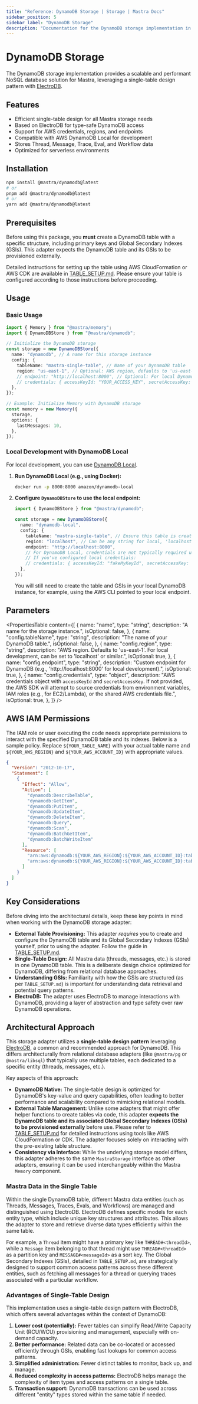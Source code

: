 ```yaml
---
title: "Reference: DynamoDB Storage | Storage | Mastra Docs"
sidebar_position: 5
sidebar_label: "DynamoDB Storage"
description: "Documentation for the DynamoDB storage implementation in Mastra, using a single-table design with ElectroDB."
---
```


# DynamoDB Storage

The DynamoDB storage implementation provides a scalable and performant NoSQL database solution for Mastra, leveraging a single-table design pattern with [ElectroDB](https://electrodb.dev/).

## Features

- Efficient single-table design for all Mastra storage needs
- Based on ElectroDB for type-safe DynamoDB access
- Support for AWS credentials, regions, and endpoints
- Compatible with AWS DynamoDB Local for development
- Stores Thread, Message, Trace, Eval, and Workflow data
- Optimized for serverless environments

## Installation

```bash copy
npm install @mastra/dynamodb@latest
# or
pnpm add @mastra/dynamodb@latest
# or
yarn add @mastra/dynamodb@latest
```

## Prerequisites

Before using this package, you **must** create a DynamoDB table with a specific structure, including primary keys and Global Secondary Indexes (GSIs). This adapter expects the DynamoDB table and its GSIs to be provisioned externally.

Detailed instructions for setting up the table using AWS CloudFormation or AWS CDK are available in [TABLE_SETUP.md](https://github.com/mastra-ai/mastra/blob/main/stores/dynamodb/TABLE_SETUP.md). Please ensure your table is configured according to those instructions before proceeding.

## Usage

### Basic Usage

```typescript copy showLineNumbers
import { Memory } from "@mastra/memory";
import { DynamoDBStore } from "@mastra/dynamodb";

// Initialize the DynamoDB storage
const storage = new DynamoDBStore({
  name: "dynamodb", // A name for this storage instance
  config: {
    tableName: "mastra-single-table", // Name of your DynamoDB table
    region: "us-east-1", // Optional: AWS region, defaults to 'us-east-1'
    // endpoint: "http://localhost:8000", // Optional: For local DynamoDB
    // credentials: { accessKeyId: "YOUR_ACCESS_KEY", secretAccessKey: "YOUR_SECRET_KEY" } // Optional
  },
});

// Example: Initialize Memory with DynamoDB storage
const memory = new Memory({
  storage,
  options: {
    lastMessages: 10,
  },
});
```

### Local Development with DynamoDB Local

For local development, you can use [DynamoDB Local](https://docs.aws.amazon.com/amazondynamodb/latest/developerguide/DynamoDBLocal.html).

1.  **Run DynamoDB Local (e.g., using Docker):**

    ```bash
    docker run -p 8000:8000 amazon/dynamodb-local
    ```

2.  **Configure `DynamoDBStore` to use the local endpoint:**

    ```typescript copy showLineNumbers
    import { DynamoDBStore } from "@mastra/dynamodb";

    const storage = new DynamoDBStore({
      name: "dynamodb-local",
      config: {
        tableName: "mastra-single-table", // Ensure this table is created in your local DynamoDB
        region: "localhost", // Can be any string for local, 'localhost' is common
        endpoint: "http://localhost:8000",
        // For DynamoDB Local, credentials are not typically required unless configured.
        // If you've configured local credentials:
        // credentials: { accessKeyId: "fakeMyKeyId", secretAccessKey: "fakeSecretAccessKey" }
      },
    });
    ```

    You will still need to create the table and GSIs in your local DynamoDB instance, for example, using the AWS CLI pointed to your local endpoint.

## Parameters

<PropertiesTable
  content={[
    {
      name: "name",
      type: "string",
      description: "A name for the storage instance.",
      isOptional: false,
    },
    {
      name: "config.tableName",
      type: "string",
      description: "The name of your DynamoDB table.",
      isOptional: false,
    },
    {
      name: "config.region",
      type: "string",
      description:
        "AWS region. Defaults to 'us-east-1'. For local development, can be set to 'localhost' or similar.",
      isOptional: true,
    },
    {
      name: "config.endpoint",
      type: "string",
      description:
        "Custom endpoint for DynamoDB (e.g., 'http://localhost:8000' for local development).",
      isOptional: true,
    },
    {
      name: "config.credentials",
      type: "object",
      description:
        "AWS credentials object with `accessKeyId` and `secretAccessKey`. If not provided, the AWS SDK will attempt to source credentials from environment variables, IAM roles (e.g., for EC2/Lambda), or the shared AWS credentials file.",
      isOptional: true,
    },
  ]}
/>

## AWS IAM Permissions

The IAM role or user executing the code needs appropriate permissions to interact with the specified DynamoDB table and its indexes. Below is a sample policy. Replace `${YOUR_TABLE_NAME}` with your actual table name and `${YOUR_AWS_REGION}` and `${YOUR_AWS_ACCOUNT_ID}` with appropriate values.

```json copy
{
  "Version": "2012-10-17",
  "Statement": [
    {
      "Effect": "Allow",
      "Action": [
        "dynamodb:DescribeTable",
        "dynamodb:GetItem",
        "dynamodb:PutItem",
        "dynamodb:UpdateItem",
        "dynamodb:DeleteItem",
        "dynamodb:Query",
        "dynamodb:Scan",
        "dynamodb:BatchGetItem",
        "dynamodb:BatchWriteItem"
      ],
      "Resource": [
        "arn:aws:dynamodb:${YOUR_AWS_REGION}:${YOUR_AWS_ACCOUNT_ID}:table/${YOUR_TABLE_NAME}",
        "arn:aws:dynamodb:${YOUR_AWS_REGION}:${YOUR_AWS_ACCOUNT_ID}:table/${YOUR_TABLE_NAME}/index/*"
      ]
    }
  ]
}
```

## Key Considerations

Before diving into the architectural details, keep these key points in mind when working with the DynamoDB storage adapter:

- **External Table Provisioning:** This adapter _requires_ you to create and configure the DynamoDB table and its Global Secondary Indexes (GSIs) yourself, prior to using the adapter. Follow the guide in [TABLE_SETUP.md](https://github.com/mastra-ai/mastra/blob/main/stores/dynamodb/TABLE_SETUP.md).
- **Single-Table Design:** All Mastra data (threads, messages, etc.) is stored in one DynamoDB table. This is a deliberate design choice optimized for DynamoDB, differing from relational database approaches.
- **Understanding GSIs:** Familiarity with how the GSIs are structured (as per `TABLE_SETUP.md`) is important for understanding data retrieval and potential query patterns.
- **ElectroDB:** The adapter uses ElectroDB to manage interactions with DynamoDB, providing a layer of abstraction and type safety over raw DynamoDB operations.

## Architectural Approach

This storage adapter utilizes a **single-table design pattern** leveraging [ElectroDB](https://electrodb.dev/), a common and recommended approach for DynamoDB. This differs architecturally from relational database adapters (like `@mastra/pg` or `@mastra/libsql`) that typically use multiple tables, each dedicated to a specific entity (threads, messages, etc.).

Key aspects of this approach:

- **DynamoDB Native:** The single-table design is optimized for DynamoDB's key-value and query capabilities, often leading to better performance and scalability compared to mimicking relational models.
- **External Table Management:** Unlike some adapters that might offer helper functions to create tables via code, this adapter **expects the DynamoDB table and its associated Global Secondary Indexes (GSIs) to be provisioned externally** before use. Please refer to [TABLE_SETUP.md](https://github.com/mastra-ai/mastra/blob/main/stores/dynamodb/TABLE_SETUP.md) for detailed instructions using tools like AWS CloudFormation or CDK. The adapter focuses solely on interacting with the pre-existing table structure.
- **Consistency via Interface:** While the underlying storage model differs, this adapter adheres to the same `MastraStorage` interface as other adapters, ensuring it can be used interchangeably within the Mastra `Memory` component.

### Mastra Data in the Single Table

Within the single DynamoDB table, different Mastra data entities (such as Threads, Messages, Traces, Evals, and Workflows) are managed and distinguished using ElectroDB. ElectroDB defines specific models for each entity type, which include unique key structures and attributes. This allows the adapter to store and retrieve diverse data types efficiently within the same table.

For example, a `Thread` item might have a primary key like `THREAD#<threadId>`, while a `Message` item belonging to that thread might use `THREAD#<threadId>` as a partition key and `MESSAGE#<messageId>` as a sort key. The Global Secondary Indexes (GSIs), detailed in `TABLE_SETUP.md`, are strategically designed to support common access patterns across these different entities, such as fetching all messages for a thread or querying traces associated with a particular workflow.

### Advantages of Single-Table Design

This implementation uses a single-table design pattern with ElectroDB, which offers several advantages within the context of DynamoDB:

1.  **Lower cost (potentially):** Fewer tables can simplify Read/Write Capacity Unit (RCU/WCU) provisioning and management, especially with on-demand capacity.
2.  **Better performance:** Related data can be co-located or accessed efficiently through GSIs, enabling fast lookups for common access patterns.
3.  **Simplified administration:** Fewer distinct tables to monitor, back up, and manage.
4.  **Reduced complexity in access patterns:** ElectroDB helps manage the complexity of item types and access patterns on a single table.
5.  **Transaction support:** DynamoDB transactions can be used across different "entity" types stored within the same table if needed.
